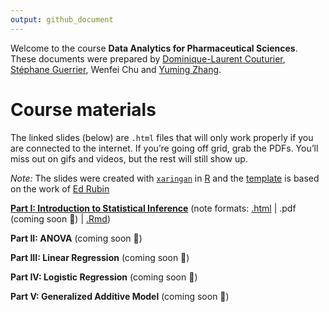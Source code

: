 ```yaml
---
output: github_document
---
```


Welcome to the course **Data Analytics for Pharmaceutical Sciences**. These documents were prepared by [Dominique-Laurent Couturier](https://github.com/dlc48), [Stéphane Guerrier](https://stephaneguerrier.com/), Wenfei Chu and [Yuming Zhang](https://github.com/Yuming-Zhang).

# Course materials

The linked slides (below) are `.html` files that will only work properly if you are connected to the internet. If you're going off grid, grab the PDFs. You'll miss out on gifs and videos, but the rest will still show up.

*Note:* The slides were created with [`xaringan`](https://github.com/yihui/xaringan/wiki) in [R](cran.r-project.org) and the [template](https://github.com/edrubin/EC607S20) is based on the work of [Ed Rubin](https://edrub.in)

**[Part I: Introduction to Statistical Inference](https://raw.githack.com/stephaneguerrier/intro_stat/master/lecture1.html)**  (note formats: [.html](https://raw.githack.com/stephaneguerrier/data_analytics/master/Lecture1.html) | .pdf (coming soon 🚧) | [.Rmd](https://raw.githack.com/stephaneguerrier/data_analytics/master/Lecture1.Rmd))

**Part II: ANOVA** (coming soon 🚧)

**Part III: Linear Regression** (coming soon 🚧)

**Part IV: Logistic Regression** (coming soon 🚧)

**Part V: Generalized Additive Model** (coming soon 🚧)
